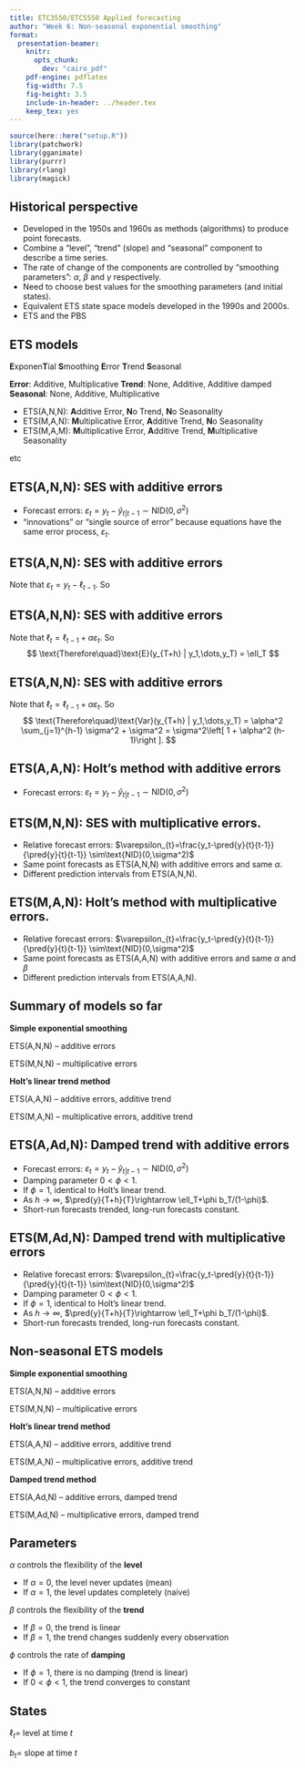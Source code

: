```yaml
---
title: ETC3550/ETC5550 Applied forecasting
author: "Week 6: Non-seasonal exponential smoothing"
format:
  presentation-beamer:
    knitr:
      opts_chunk:
        dev: "cairo_pdf"
    pdf-engine: pdflatex
    fig-width: 7.5
    fig-height: 3.5
    include-in-header: ../header.tex
    keep_tex: yes
---
```


```r
source(here::here("setup.R"))
library(patchwork)
library(gganimate)
library(purrr)
library(rlang)
library(magick)
```

## Historical perspective
\fontsize{13}{15}\sf

 * Developed in the 1950s and 1960s as methods (algorithms) to produce point forecasts.
 * Combine a "level", "trend" (slope) and "seasonal" component to describe a time series.
 * The rate of change of the components are controlled by "smoothing parameters": $\alpha$, $\beta$ and $\gamma$ respectively.
  * Need to choose best values for the smoothing parameters (and initial states).
  * Equivalent ETS state space models developed in the 1990s and 2000s.
  * ETS and the PBS

## ETS models
\Large

**E**xponen**T**ial **S**moothing\newline
**E**rror **T**rend **S**easonal

\pause\normalsize

**Error**: Additive, Multiplicative\newline
**Trend**: None, Additive, Additive damped\newline
**Seasonal**: None, Additive, Multiplicative

\pause\fontsize{12}{13}\sf

* ETS(A,N,N): **A**dditive Error, **N**o Trend, **N**o Seasonality\pause
* ETS(M,A,N): **M**ultiplicative Error, **A**dditive Trend, **N**o Seasonality\pause
* ETS(M,A,M): **M**ultiplicative Error, **A**dditive Trend, **M**ultiplicative Seasonality

etc

## ETS(A,N,N): SES with additive errors

\begin{block}{}\vspace*{-0.8cm}
\begin{align*}
\text{State equation}      && \ell_t          &= \ell_{t-1}+\alpha \varepsilon_t\\
\text{Observation equation}&& y_t             &= \ell_{t-1} + \varepsilon_t\\
\text{Forecast equation}   && \hat{y}_{t+h|t} &= \ell_t
\end{align*}
\end{block}\pause

  * Forecast errors: $\varepsilon_{t} = y_t - \hat{y}_{t|t-1} \sim\text{NID}(0,\sigma^2)$
  * "innovations" or "single source of error" because equations have the same error process, $\varepsilon_t$.

## ETS(A,N,N): SES with additive errors

Note that  $\varepsilon_{t} = y_{t} - \ell_{t-1}$. So\vspace*{-0.2cm}
\begin{align*}
\hat{y}_{t+1|t} = \ell_t & = \ell_{t-1} + \alpha \varepsilon_t \\
 & = \ell_{t-1} + \alpha(y_t - \ell_{t-1}) \\
 & = \alpha y_{t} + (1 - \alpha)\ell_{t-1}  \\
 & = \alpha y_{t} + (1 - \alpha)[\alpha y_{t-1} + (1-\alpha) \ell_{t-2}] \\
 & = \alpha y_{t} + \alpha(1 - \alpha) y_{t-1} + (1-\alpha)^2 \ell_{t-2} \\
 & \dots \\
 & = \alpha \sum_{j=0}^{t-1} (1-\alpha)^j y_{t-j} + (1-\alpha)^{t} \ell_{0}
 \end{align*}



## ETS(A,N,N): SES with additive errors
\fontsize{13}{15}\sf

Note that  $\ell_{t} = \ell_{t-1} + \alpha \varepsilon_{t}$. So\vspace*{-0.2cm}
  \begin{align*}
     y_{T+h} & = \ell_{T+h-1} + \varepsilon_{T+h} \\
             & = \ell_{T+h-2} + \alpha \varepsilon_{T+h-1} +  \varepsilon_{T+h} \\
             & = \ell_{T+h-3} + \alpha \varepsilon_{T+h-2}  + \alpha \varepsilon_{T+h-1} +  \varepsilon_{T+h} \\
             & \dots \\
             & = \ell_{T} + \alpha \sum_{j=1}^{h-1} \varepsilon_{T+h-j} +  \varepsilon_{T+h}.
  \end{align*}
$$             
    \text{Therefore\quad}\text{E}(y_{T+h} | y_1,\dots,y_T)  = \ell_T
$$

\vspace*{10cm}

## ETS(A,N,N): SES with additive errors
\fontsize{13}{15}\sf

Note that  $\ell_{t} = \ell_{t-1} + \alpha \varepsilon_{t}$. So\vspace*{-0.2cm}
  \begin{align*}
     y_{T+h} & = \ell_{T+h-1} + \varepsilon_{T+h} \\
             & = \ell_{T+h-2} + \alpha \varepsilon_{T+h-1} +  \varepsilon_{T+h} \\
             & = \ell_{T+h-3} + \alpha \varepsilon_{T+h-2}  + \alpha \varepsilon_{T+h-1} +  \varepsilon_{T+h} \\
             & \dots \\
             & = \ell_{T} + \alpha \sum_{j=1}^{h-1} \varepsilon_{T+h-j} +  \varepsilon_{T+h}.
  \end{align*}
$$             
    \text{Therefore\quad}\text{Var}(y_{T+h} | y_1,\dots,y_T) 
      = \alpha^2 \sum_{j=1}^{h-1} \sigma^2 +  \sigma^2 
      =  \sigma^2\left[ 1 + \alpha^2 (h-1)\right ].
$$

\vspace*{10cm}

## ETS(A,A,N): Holt's method with additive errors

\begin{block}{}\vspace*{-0.8cm}
  \begin{align*}
\text{State equations}&&   \ell_t&=\ell_{t-1}+b_{t-1}+\alpha \varepsilon_t\\
      && b_t&=b_{t-1}+ \beta \varepsilon_t\\
      \text{Observation equation}&& y_t&=\ell_{t-1}+b_{t-1}+\varepsilon_t\\
\text{Forecast equation} &&       \hat{y}_{t+h|t} &= \ell_{t} + h b_t
  \end{align*}
\end{block}

  * Forecast errors: $\varepsilon_{t} = y_t - \hat{y}_{t|t-1} \sim\text{NID}(0,\sigma^2)$

## ETS(M,N,N): SES with multiplicative errors.

\begin{block}{}\vspace*{-0.8cm}
\begin{align*}
\text{State equation}&& \ell_t              & = \ell_{t-1}(1+\alpha \varepsilon_t)\\
\text{Observation equation}&& y_t           & = \ell_{t-1}(1 + \varepsilon_t)\\
\text{Forecast equation} && \hat{y}_{t+h|t} & = \ell_t
\end{align*}
\end{block}

  * Relative forecast errors: $\varepsilon_{t}=\frac{y_t-\pred{y}{t}{t-1}}{\pred{y}{t}{t-1}} \sim\text{NID}(0,\sigma^2)$
  * Same point forecasts as ETS(A,N,N) with additive errors and same $\alpha$.
  * Different prediction intervals from ETS(A,N,N).

## ETS(M,A,N): Holt's method with multiplicative errors.

\begin{block}{}\vspace*{-0.8cm}
  \begin{align*}
      \text{State equations}&&\ell_t&=(\ell_{t-1}+b_{t-1})(1+\alpha \varepsilon_t)\\
      &&b_t&=b_{t-1}+\beta(\ell_{t-1}+b_{t-1}) \varepsilon_t\\
      \text{Observation equation}&&y_t&=(\ell_{t-1}+b_{t-1})(1+\varepsilon_t)\\
\text{Forecast equation} &&        \hat{y}_{t+h|t} &= \ell_{t} + h b_t
  \end{align*}
\end{block}

  * Relative forecast errors: $\varepsilon_{t}=\frac{y_t-\pred{y}{t}{t-1}}{\pred{y}{t}{t-1}} \sim\text{NID}(0,\sigma^2)$
  * Same point forecasts as ETS(A,A,N) with additive errors and same $\alpha$ and $\beta$
  * Different prediction intervals from ETS(A,A,N).

## Summary of models so far

**Simple exponential smoothing**

ETS(A,N,N) -- additive errors

ETS(M,N,N) -- multiplicative errors

**Holt's linear trend method**

ETS(A,A,N) -- additive errors, additive trend

ETS(M,A,N) -- multiplicative errors, additive trend


## ETS(A,Ad,N): Damped trend with additive errors

\begin{block}{}\vspace*{-0.8cm}
  \begin{align*}
\text{State equations}&&   \ell_t&=\ell_{t-1}+\phi b_{t-1}+\alpha \varepsilon_t\\
      && b_t & = \phi b_{t-1}+ \beta \varepsilon_t\\
      \text{Observation equation}&& y_t&=\ell_{t-1}+\phi b_{t-1}+\varepsilon_t\\
\text{Forecast equation} &&       \hat{y}_{t+h|t} &= \ell_{t} + (\phi + \phi^2 + \dots + \phi^{h}) b_t
  \end{align*}
\end{block}

  * Forecast errors: $\varepsilon_{t} = y_t - \hat{y}_{t|t-1} \sim\text{NID}(0,\sigma^2)$
  * Damping parameter $0<\phi<1$.
  * If $\phi=1$, identical to Holt's linear trend.
  * As $h\rightarrow\infty$, $\pred{y}{T+h}{T}\rightarrow \ell_T+\phi b_T/(1-\phi)$.
  * Short-run forecasts trended, long-run forecasts constant.


## ETS(M,Ad,N): Damped trend with multiplicative errors

\begin{block}{}\vspace*{-0.8cm}
  \begin{align*}
\text{State equations}&&   \ell_t&=(\ell_{t-1}+\phi b_{t-1})(1+\alpha \varepsilon_t)\\
      && b_t & = \phi b_{t-1}+ \beta (\ell_{t-1}+\phi b_{t-1})\varepsilon_t\\
      \text{Observation equation}&& y_t&=(\ell_{t-1}+\phi b_{t-1})(1+\varepsilon_t)\\
\text{Forecast equation} &&       \hat{y}_{t+h|t} &= \ell_{t} + (\phi + \phi^2 + \dots + \phi^{h}) b_t
  \end{align*}
\end{block}

  * Relative forecast errors: $\varepsilon_{t}=\frac{y_t-\pred{y}{t}{t-1}}{\pred{y}{t}{t-1}} \sim\text{NID}(0,\sigma^2)$
  * Damping parameter $0<\phi<1$.
  * If $\phi=1$, identical to Holt's linear trend.
  * As $h\rightarrow\infty$, $\pred{y}{T+h}{T}\rightarrow \ell_T+\phi b_T/(1-\phi)$.
  * Short-run forecasts trended, long-run forecasts constant.


## Non-seasonal ETS models
\fontsize{14}{15}\sf

**Simple exponential smoothing**

ETS(A,N,N) -- additive errors

ETS(M,N,N) -- multiplicative errors

**Holt's linear trend method**

ETS(A,A,N) -- additive errors, additive trend

ETS(M,A,N) -- multiplicative errors, additive trend

**Damped trend method**

ETS(A,Ad,N) -- additive errors, damped trend

ETS(M,Ad,N) -- multiplicative errors, damped trend


## Parameters
\fontsize{14}{15}\sf

$\alpha$ controls the flexibility of the **level**

* If $\alpha = 0$, the level never updates (mean)
* If $\alpha = 1$, the level updates completely (naive)

$\beta$ controls the flexibility of the **trend**

* If $\beta = 0$, the trend is linear
* If $\beta = 1$, the trend changes suddenly every observation

$\phi$ controls the rate of **damping**

* If $\phi = 1$, there is no damping (trend is linear)
* If $0 < \phi < 1$, the trend converges to constant

## States
\fontsize{14}{15}\sf

$\ell_t=$  level at time $t$

$b_t =$ slope at time $t$
